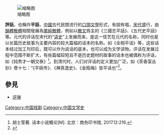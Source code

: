 {{Otheruses|平话}}
[[File:CADAL06200461_古本小說集成：五代史平話.djvu|缩略图]]

'''評話'''，也稱作'''平話'''，[[中國|中國]]古代民間流行的[[口頭文學|口頭文學]]形式，有說有唱，[[宋代|宋代]]盛行，由[[韻體|韻體]][[散體|散體]]相間發展為[[單純散體|單純散體]]，例如以[[散文|散文]]爲主的《三國志平話》、《五代史平話》等。元代的评话在宋代的“[[讲史|讲史]]”上发展而来，是这一伎艺在元代的名称，同时也是以长篇历史故事为主要内容的较大篇幅的话本的名称。如《全相平话》等，这些话本经过加工刊印后，既可以作为说话的底本，也可以成为文学读物。评话在发展过程中范围不断扩大，有些篇幅较短且不是历史题材的故事的话本也被偶称为评话，如《钝秀才一朝交泰》<ref>胡士莹著. 话本小说概论[M]. 北京：商务印书馆, 2017.12:216.</ref>。到清代时，人们对评话的定义更加广泛，如《茶香室丛钞》卷十七：“《平妖传》、《禅真逸史》、《金瓶梅》皆平话也”<ref>{{cite book |author1=朱一玄 |editor=朱天吉 |title=明清小说资料选编 上 |date=2012.05 |publisher=南开大学出版社 |location=天津 |page=384}}</ref>。

==參見==
*[[评弹|评弹]]

[[Category:中国戏剧|Category:中国戏剧]]
[[Category:中国文学史|Category:中国文学史]]